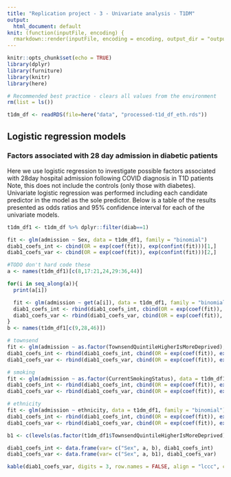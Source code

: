```yaml
---
title: "Replication project - 3 - Univariate analysis - T1DM"
output:
  html_document: default
knit: (function(inputFile, encoding) {
  rmarkdown::render(inputFile, encoding = encoding, output_dir = "output") })
---
```


```r
knitr::opts_chunk$set(echo = TRUE)
library(dplyr)
library(furniture)
library(knitr)
library(here)

# Recommended best practice - clears all values from the environment
rm(list = ls())
```

```r
t1dm_df <- readRDS(file=here("data", "processed-t1d_df_eth.rds"))

```

## Logistic regression models
### Factors associated with 28 day admission in diabetic patients
Here we use logistic regression to investigate possible factors associated with 28day hospital admission following COVID diagnosis in T1D patients Note, this does not include the controls (only those with diabetes).
Univariate logistic regression was performed including each candidate predictor in the model as the sole predictor.
Below is a table of the results presented as odds ratios and 95% confidence interval for each of the univariate models.


```r

t1dm_df1 <- t1dm_df %>% dplyr::filter(diab==1)

fit <- glm(admission ~ Sex, data = t1dm_df1, family = "binomial")
diab1_coefs_int <- cbind(OR = exp(coef(fit)), exp(confint(fit)))[1,]
diab1_coefs_var <- cbind(OR = exp(coef(fit)), exp(confint(fit)))[2,]

#TODO don't hard code these
a <- names(t1dm_df1)[c(8,17:21,24,29:36,44)]

for(i in seq_along(a)){
  print(a[i])

  fit <- glm(admission ~ get(a[i]), data = t1dm_df1, family = "binomial")
  diab1_coefs_int <- rbind(diab1_coefs_int, cbind(OR = exp(coef(fit)), exp(confint(fit)))[1,] )
  diab1_coefs_var <- rbind(diab1_coefs_var, cbind(OR = exp(coef(fit)), exp(confint(fit)))[2,] )
}
b <- names(t1dm_df1[c(9,28,46)])

# townsend
fit <- glm(admission ~ as.factor(TownsendQuintileHigherIsMoreDeprived), data = t1dm_df1, family = "binomial")
diab1_coefs_int <- rbind(diab1_coefs_int, cbind(OR = exp(coef(fit)), exp(confint(fit)))[1,] )
diab1_coefs_var <- rbind(diab1_coefs_var, cbind(OR = exp(coef(fit)), exp(confint(fit)))[-1,] )

# smoking
fit <- glm(admission ~ as.factor(CurrentSmokingStatus), data = t1dm_df1, family = "binomial")
diab1_coefs_int <- rbind(diab1_coefs_int, cbind(OR = exp(coef(fit)), exp(confint(fit)))[1,] )
diab1_coefs_var <- rbind(diab1_coefs_var, cbind(OR = exp(coef(fit)), exp(confint(fit)))[-1,] )

# ethnicity
fit <- glm(admission ~ ethnicity, data = t1dm_df1, family = "binomial")
diab1_coefs_int <- rbind(diab1_coefs_int, cbind(OR = exp(coef(fit)), exp(confint(fit)))[1,] )
diab1_coefs_var <- rbind(diab1_coefs_var, cbind(OR = exp(coef(fit)), exp(confint(fit)))[-1,] )

b1 <- c(levels(as.factor(t1dm_df1$TownsendQuintileHigherIsMoreDeprived))[-1], levels(as.factor(t1dm_df1$CurrentSmokingStatus))[-1], levels(t1dm_df1$ethnicity)[-1] )

diab1_coefs_int <- data.frame(var= c("Sex", a, b), diab1_coefs_int)
diab1_coefs_var <- data.frame(var= c("Sex", a, b1), diab1_coefs_var)


```


```r

kable(diab1_coefs_var, digits = 3, row.names = FALSE, align = "lccc", caption = "Odds ratios from logistic regression for 28day hospital admission following covid diagnosis in T1D patients including each variable in a univariable analysis" )

```

